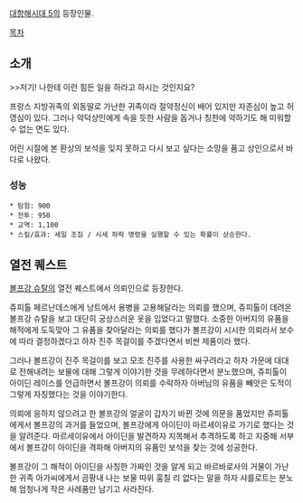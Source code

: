 [[대항해시대 5]]의 등장인물.

[[목차]]
== 소개 ==
>>저기! 나한테 이런 힘든 일을 하라고 하시는 것인지요?

프랑스 지방귀족의 외동딸로 가난한 귀족이라 절약정신이 배어 있지만 자존심이 높고 허영심이 있다. 그러나 악덕상인에게 속을 듯한 사람을 돕거나 칭찬에 약하기도 해 미워할 수 없는 면도 있다.

어린 시절에 본 환상의 보석을 잊지 못하고 다시 보고 싶다는 소망을 품고 상인으로서 바다로 나왔다.

=== 성능 ===
 * 탐험: 900
 * 전투: 950
 * 교역: 1,100
 * 스킬/효과: 세일 조짐 / 시세 하락 명령을 실행할 수 있는 확률이 상승한다.

== 열전 퀘스트 ==
[[볼프강 슈탈]]의 열전 퀘스트에서 의뢰인으로 등장한다.

쥬피톨 페르난데스에게 낭트에서 용병을 고용해달라는 의뢰를 했으며, 쥬피톨이 데려온 볼프강 슈탈을 보고 대단히 궁상스러운 옷을 입었다고 말했다. 소중한 아버지의 유품을 해적에게 도둑맞아 그 유품을 찾아달라는 의뢰를 했다가 볼프강이 시시한 의뢰라서 보수에 따라 결정하겠다고 하자 진주 목걸이를 주겠다면서 비싼 제품이라 했다.

그러나 볼프강이 진주 목걸이를 보고 모조 진주를 사용한 싸구려라고 하자 가문에 대대로 전해내려는 보물에 대해 그렇게 이야기한 것을 무례하다면서 분노했으며, 쥬피톨이 아이딘 레이스를 언급하면서 볼프강이 의뢰를 수락하자 아버님의 유품을 빼앗은 도적이 그렇게 자칭했다는 것을 이야기한다.

의뢰에 응하지 않으려고 한 볼프강의 얼굴이 갑자기 바뀐 것에 의문을 품었지만 쥬피톨에게서 볼프강의 과거를 들었으며, 볼프강에게 아이딘이 마르세이유로 가기로 했다는 것을 알려준다. 마르세이유에서 아이딘을 발견하자 지목해서 추격하도록 하고 지중해 서부에서 볼프강이 아이딘을 격파해 아버지의 유품인 보석을 찾는 것에 성공한다.

볼프강이 그 해적이 아이딘을 사칭한 가짜인 것을 알게 되고 바르바로사의 거물이 가난한 귀족 아가씨에게서 곰팡내 나는 보물 따위 훔칠 리 없다는 말을 하자 샤를로트는 분노해 엄청나게 작은 사례품만 남기고 사라진다.
